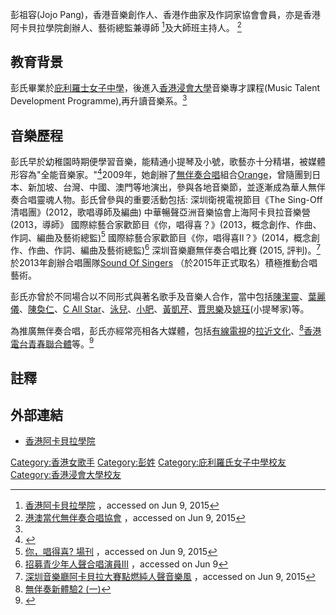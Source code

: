 彭祖容(Jojo Pang)，香港音樂創作人、香港作曲家及作詞家協會會員，亦是香港阿卡貝拉學院創辦人、藝術總監兼導師
<ref name="#1">[http://hongkongacappella.wix.com/home#!about2/c17vz 香港阿卡貝拉學院] {{Wayback|url=http://hongkongacappella.wix.com/home#!about2/c17vz |date=20160706121148 }}，accessed on Jun 9, 2015</ref>及大師班主持人。 <ref>[http://www.cashk.org/event/event_02.php 港澳當代無伴奏合唱協會] {{Wayback|url=http://www.cashk.org/event/event_02.php |date=20181006034015 }}，accessed on Jun 9, 2015</ref>

==教育背景==

彭氏畢業於[[庇利羅士女子中學|庇利羅士女子中學]]，後進入[[香港浸會大學|香港浸會大學]]音樂專才課程(Music Talent Development Programme),再升讀音樂系。<ref name="#1"/>

==音樂歷程==
彭氏早於幼稚園時期便學習音樂，能精通小提琴及小號，歌藝亦十分精堪，被媒體形容為"全能音樂家。"<ref>{{Cite web |url=http://www.cashk.org/groups/hk/orange/orange_p02.jpg |title=我醉樂我最樂 |access-date=2015-06-10 |archive-date=2016-03-04 |archive-url=https://web.archive.org/web/20160304095919/http://www.cashk.org/groups/hk/orange/orange_p02.jpg |dead-url=no }}</ref>2009年，她創辦了[[無伴奏合唱|無伴奏合唱]]組合[[Orange|Orange]]，曾隨團到日本、新加坡、台灣、中國、澳門等地演出，參與各地音樂節，並逐漸成為華人無伴奏合唱靈魂人物。彭氏曾參與的重要活動包括:
深圳衛視電視節目《The Sing-Off 清唱團》(2012，歌唱導師及編曲)
中華暢聲亞洲音樂協會上海阿卡貝拉音樂營(2013，導師》
國際綜藝合家歡節目《你，唱得喜？》(2013，概念創作、作曲、作詞、編曲及藝術總監)<ref>[http://www.hkiac.gov.hk/2013/download/HP_Orange_web.pdf 你，唱得喜? 場刊] {{Wayback|url=http://www.hkiac.gov.hk/2013/download/HP_Orange_web.pdf |date=20160520015707 }}，accessed on Jun 9, 2015</ref>
國際綜藝合家歡節目《你，唱得喜II？》(2014，概念創作、作曲、作詞、編曲及藝術總監)<ref>[http://www.hkiac.gov.hk/2014/html/materials/download/20140508204134.5.pdf 招募青少年人聲合唱演員III] {{Wayback|url=http://www.hkiac.gov.hk/2014/html/materials/download/20140508204134.5.pdf |date=20160404073755 }}，accessed on Jun 9</ref>
深圳音樂廳無伴奏合唱比賽 (2015, 評判)。<ref>[http://www.szyyt.com/index.php/Blog/show/id/465 深圳音樂廳阿卡貝拉大賽點燃純人聲音樂風] {{Wayback|url=http://www.szyyt.com/index.php/Blog/show/id/465 |date=20150624124633 }}，accessed on Jun 9, 2015</ref>於2013年創辦合唱團隊[http://www.soundofsingers.com/ Sound Of Singers] {{Wayback|url=http://www.soundofsingers.com/ |date=20180116005232 }}（於2015年正式取名）積極推動合唱藝術。

彭氏亦曾於不同場合以不同形式與著名歌手及音樂人合作，當中包括[[陳潔靈|陳潔靈]]、[[葉麗儀|葉麗儀]]、[[陳奐仁|陳奐仁]]、[[C_All_Star|C All Star]]、[[泳兒|泳兒]]、[[小肥|小肥]]、[[黃凱芹|黃凱芹]]、[[賈思樂|賈思樂]]及[[姚珏_(小提琴家)|姚珏]](小提琴家)等。

為推廣無伴奏合唱，彭氏亦經常亮相各大媒體，包括[[有線電視|有線電視]]的[[拉近文化|拉近文化]]、<ref>[http://cablenews.i-cable.com/webapps/program/cultureplus/videoPlay.php?video_id=12209020 無伴奏新體驗2 (一)]</ref>[[香港電台|香港電台]][[青春聯合體|青春聯合體]]等。<ref>{{Cite web |url=http://programme.rthk.hk/rthk/tv/programme.php?d=2014-11-15&p=6488&e=283603&m=episode |title=香港電台網站 |access-date=2015-06-10 |archive-date=2015-06-23 |archive-url=https://web.archive.org/web/20150623121520/http://programme.rthk.hk/rthk/tv/programme.php?d=2014-11-15&p=6488&e=283603&m=episode |dead-url=no }}</ref>

==註釋==
{{reflist}}

== 外部連結 ==
* [http://hongkongacappella.wix.com/home#!about2/c17vz 香港阿卡貝拉學院] {{Wayback|url=http://hongkongacappella.wix.com/home#!about2/c17vz |date=20160706121148 }}

[[Category:香港女歌手|Category:香港女歌手]]
[[Category:彭姓|Category:彭姓]]
[[Category:庇利羅氏女子中學校友|Category:庇利羅氏女子中學校友]]
[[Category:香港浸會大學校友|Category:香港浸會大學校友]]